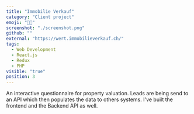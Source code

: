 ```yaml
---
title: "Immobilie Verkauf"
category: "Client project"
emoji: "👨‍💼"
screenshot: "./screenshot.png"
github: ""
external: "https://wert.immobilieverkauf.ch/"
tags:
  - Web Development
  - React.js
  - Redux
  - PHP
visible: "true"
position: 3
---
```


An interactive questionnaire for property valuation. Leads are being send to an API which then populates the data to others systems. I've built the frontend and the Backend API as well.